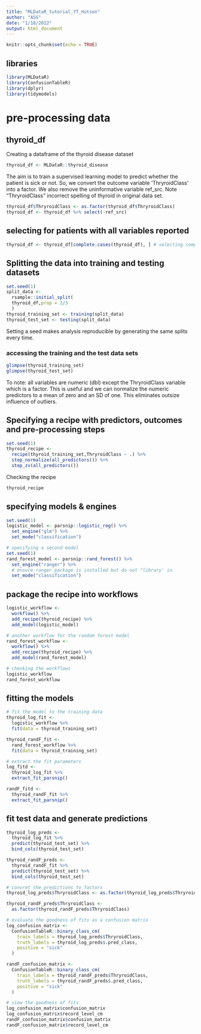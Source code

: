 ```yaml
---
title: "MLDataR_tutorial_YT_Hutson"
author: "ASG"
date: "1/18/2022"
output: html_document
---
```


```r
knitr::opts_chunk$set(echo = TRUE)
```

## libraries
```r
library(MLDataR)
library(ConfusionTableR)
library(dplyr)
library(tidymodels)
```

# pre-processing data
## thyroid_df
Creating a dataframe of the thyroid disease dataset

```r
thyroid_df <- MLDataR::thyroid_disease
```


The aim is to train a supervised learning model to predict whether the patient is sick or not. So, we convert the outcome variable 'ThryroidClass' into a factor. We also remove the uninformative variable ref_src. Note "ThryroidClass" incorrect spelling of thyroid in original data set.

```r
thyroid_df$ThryroidClass <- as.factor(thyroid_df$ThryroidClass)
thyroid_df <- thyroid_df %>% select(-ref_src)
```

## selecting for patients with all variables reported
```r
thyroid_df <- thyroid_df[complete.cases(thyroid_df), ] # selecting complete rows; see documentation for complete.cases function
```

## Splitting the data into training and testing datasets
```r
set.seed(1)
split_data <- 
  rsample::initial_split(
  thyroid_df,prop = 2/3
  )
thyroid_training_set <- training(split_data)
thyroid_test_set <- testing(split_data)
```

Setting a seed makes analysis reproducible by generating the same splits every time.

### accessing the training and the test data sets
```r
glimpse(thyroid_training_set)
glimpse(thyroid_test_set)
```

To note: all variables are numeric (dbl) except the ThryroidClass variable which is a factor. This is useful and we can normalize the numeric predictors to a mean of zero and an SD of one. This eliminates outsize influence of outliers.

## Specifying a recipe with predictors, outcomes and pre-processing steps
```r
set.seed(1)
thyroid_recipe <- 
  recipe(thyroid_training_set,ThryroidClass ~ .) %>%
  step_normalize(all_predictors()) %>% 
  step_zv(all_predictors())
```
 Checking the recipe
```r
thyroid_recipe
```
 
## specifying models & engines

```r
set.seed(1)
logistic_model <- parsnip::logistic_reg() %>% 
  set_engine("glm") %>% 
  set_mode("classification")

# specifying a second model
set.seed(1)
rand_forest_model <- parsnip::rand_forest() %>% 
  set_engine("ranger") %>% 
  # ensure ranger package is installed but do not "library' in
  set_mode("classification")
```

## package the recipe into workflows
```r
logistic_workflow <- 
  workflow() %>% 
  add_recipe(thyroid_recipe) %>% 
  add_model(logistic_model)

# another workflow for the random forest model
rand_forest_workflow <- 
  workflow() %>% 
  add_recipe(thyroid_recipe) %>% 
  add_model(rand_forest_model)
```

```r
# checking the workflows
logistic_workflow
rand_forest_workflow
```

## fitting the models

```r
# fit the model to the training data
thyroid_log_fit <- 
  logistic_workflow %>% 
  fit(data = thyroid_training_set)

thyroid_randF_fit <- 
  rand_forest_workflow %>% 
  fit(data = thyroid_training_set)
```

```r
# extract the fit parameters
log_fitd <- 
  thyroid_log_fit %>% 
  extract_fit_parsnip()

randF_fitd <- 
  thyroid_randF_fit %>% 
  extract_fit_parsnip()
```

## fit test data and generate predictions

```r
thyroid_log_preds <- 
  thyroid_log_fit %>% 
  predict(thyroid_test_set) %>% 
  bind_cols(thyroid_test_set)

thyroid_randF_preds <- 
  thyroid_randF_fit %>% 
  predict(thyroid_test_set) %>% 
  bind_cols(thyroid_test_set)
```

```r
# convret the predictions to factors
thyroid_log_preds$ThryroidClass <- as.factor(thyroid_log_preds$ThryroidClass)

thyroid_randF_preds$ThryroidClass <- 
  as.factor(thyroid_randF_preds$ThryroidClass)
```

```r
# evaluate the goodness of fits as a confusion matrix
log_confusion_matrix <- 
  ConfusionTableR::binary_class_cm(
    train_labels = thyroid_log_preds$ThryroidClass,
    truth_labels = thyroid_log_preds$.pred_class,
    positive = "sick"
  )

randF_confusion_matrix <- 
  ConfusionTableR::binary_class_cm(
    train_labels = thyroid_randF_preds$ThryroidClass,
    truth_labels = thyroid_randF_preds$.pred_class,
    positive = "sick"
  )
```
```r
# view the goodness of fits
log_confusion_matrix$confusion_matrix
log_confusion_matrix$record_level_cm
randF_confusion_matrix$confusion_matrix
randF_confusion_matrix$record_level_cm
```

